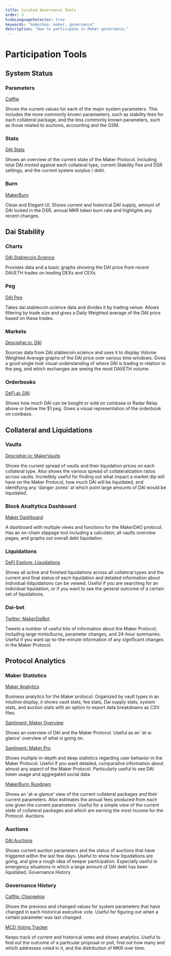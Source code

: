 ```yaml
---
title: Curated Governance Tools
order: 3
hideLanguageSelector: true
keywords: "makerdao, maker, governance"
description: "How to participate in Maker governance."
---
```


# Participation Tools
## System Status

<List>

<Box>

### Parameters

[Catflip](https://catflip.co/)

Shows the current values for each of the major system parameters. This includes the more commonly known parameeters, such as stability fees for each collateral package, and the less commonly known parameters, such as those related to auctions, accounting and the GSM.

</Box>


<Box>

### Stats

[DAI Stats](https://daistats.com/)

Shows an overview of the current state of the Maker Protocol. Including total DAI minted against each collateral type, current Stability Fee and DSR settings, and the current system surplus / debt.

</Box>

<Box>

### Burn

[MakerBurn](https://makerburn.com/)

Clean and Elegant UI. Shows current and historical DAI supply, amount of DAI locked in the DSR, annual MKR token burn rate and highlights any recent changes.

</Box>


</List>


## Dai Stability

<List>


<Box>


### Charts

[DAI.Stablecoin.Science](https://dai.stablecoin.science/)

Provides data and a basic graphs showing the DAI price from recent DAI/ETH trades on leading DEXs and CEXs.

</Box>


<Box>


### Peg

[DAI Peg](https://daipeg.com/)

Takes dai.stablecoin.science data and divides it by trading venue. Allows
filtering by trade size and gives a Daily Weighted average of the DAI price based on these trades.

</Box>


<Box>


### Markets

[Descipher.io: DAI](http://dai.descipher.io/)

Sources data from DAI.stablecoin.science and uses it to display Volume Weighted Average graphs of the DAI price over various time windows. Gives a good single look visual understanding of where DAI is trading in relation to the peg, and which exchanges are seeing the most DAI/ETH volume.

</Box>


<Box>


### Orderbooks

[DeFi.ai: DAI](https://defi.ai/dai)

Shows how much DAI can be bought or sold on coinbase or Radar Relay above or below the \$1 peg. Gives a visual representation of the orderbook on coinbase.

</Box>


</List>


## Collateral and Liquidations

<List>


<Box>


### Vaults

[Descipher.io: MakerVaults](http://makervaults.descipher.io/)

Shows the current spread of vaults and their liquidation prices on each collateral type. Also shows the various spread of collateralization ratios across vaults. Incredibly useful for finding out what impact a market dip will have on the Maker Protocol, how much DAI will be liquidated, and identifying any 'danger zones' at which point large amounts of DAI would be liquidated.

</Box>

<Box>

### Block Analtytica Dashboard

[Maker Dashboard](https://maker.blockanalitica.com/)

A dashboard with multiple views and functions for the MakerDAO protocol. Has an on-chain slippage tool including a calculator, all vaults overview pages, and graphs out overall debt liquidation.

</Box>

<Box>


### Liquidations

[DeFI Explore: Liquidations](https://defiexplore.com/liquidations)

Shows all active and finished liquidations across all collateral types and the current and final status of each liquidation and detailed information about individual lidquidations can be veiwed. Useful if you are searching for an individual liquidation, or if you want to see the general outcome of a certain set of liquidations.

</Box>


<Box>


### Dai-bot

[Twitter: MakerDaiBot](https://twitter.com/MakerDaiBot)

Tweets a number of useful bits of information about the Maker Protocol, including large mints/burns, parameter changes, and 24-hour summaries. Useful if you want up-to-the-minute information of any significant changes in the Maker Protocol.

</Box>


</List>


## Protocol Analytics

<List>


<Box>


### Maker Statistics

[Maker Analytics](https://www.mkranalytics.com/)

Business analytics for the Maker protocol. Organized by vault types in an intuitive display, it shows vault stats, fee stats, Dai supply stats, system stats, and auction stats with an option to export data breakdowns as CSV files.

[Santiment: Maker Overview](https://graphs.santiment.net/makerdao#overview)

Shows an overview of DAI and the Maker Protocol. Useful as an 'at-a-glance' overview of what is going on.

[Santiment: Maker Pro](https://graphs.santiment.net/makerdao-pro#mcd_stats)

Shows multiple in-depth and deep statistics regarding user behavior in the Maker Protocol. Useful if you want detailed, comparative information about almost any aspect of the Maker Protocol. Particularly useful to see DAI token usage and aggregated social data.

[MakerBurn: Rundown](https://makerburn.com/#/rundown)

Shows an 'at-a-glance' view of the current collateral packages and their current parameters. Also estimates the annual fees produced from each one given the current parameters. Useful for a simple view of the current state of collateral packages and which are earning the most income for the Protocol.
Auctions

</Box>


<Box>


### Auctions

[DAI Auctions](https://daiauctions.com/#)

Shows current auction parameters and the status of auctions that have triggered within the last few days. Useful to show how liquidations are going, and give a rough idea of keeper participation. Especially useful in emergency situations in which a large amount of DAI debt has been liquidated.
Governance History

</Box>


<Box>


### Governance History

[Catflip: Changelog](https://catflip.co/changelog)

Shows the previous and changed values for system parameters that have changed in each historical executive vote. Useful for figuring out when a certain parameter was last changed.

[MCD Voting Tracker](https://beta.mcdgov.info/)

Keeps track of current and historical votes and shows analytics. Useful to find out the outcome of a particular proposal or poll, find out how many and which addresses voted in it, and the distribution of MKR over time.

</Box>


</List>

